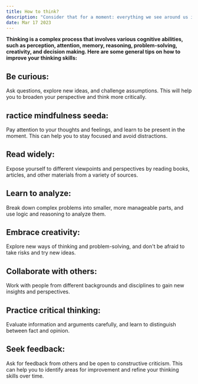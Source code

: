 ```yaml
---
title: How to think?
description: "Consider that for a moment: everything we see around us is assumed to have had a cause and is contingent upon."
date: Mar 17 2023
---
```


**Thinking is a complex process that involves various cognitive abilities, such as perception, attention, memory, reasoning, problem-solving, creativity, and decision making. Here are some general tips on how to improve your thinking skills:**

## Be curious: 
Ask questions, explore new ideas, and challenge assumptions. This will help you to broaden your perspective and think more critically.
## ractice mindfulness seeda: 
Pay attention to your thoughts and feelings, and learn to be present in the moment. This can help you to stay focused and avoid distractions.
## Read widely: 
Expose yourself to different viewpoints and perspectives by reading books, articles, and other materials from a variety of sources.
## Learn to analyze:
Break down complex problems into smaller, more manageable parts, and use logic and reasoning to analyze them.
## Embrace creativity:
Explore new ways of thinking and problem-solving, and don't be afraid to take risks and try new ideas.
## Collaborate with others: 
Work with people from different backgrounds and disciplines to gain new insights and perspectives.
## Practice critical thinking: 
Evaluate information and arguments carefully, and learn to distinguish between fact and opinion.
## Seek feedback: 
Ask for feedback from others and be open to constructive criticism. This can help you to identify areas for improvement and refine your thinking skills over time.
